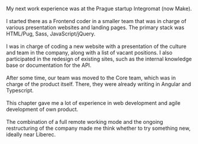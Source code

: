 My next work experience was
at the Prague startup Integromat (now Make).
\
\
I started there as a Frontend coder in a smaller team that was in charge of various
presentation websites and landing pages.
The primary stack was HTML/Pug, Sass, JavaScript/jQuery.
\
\
I was in charge of coding a new website with a presentation of the culture
and team in the company, along with a list of vacant positions.
I also participated in the redesign of existing sites, such as the internal knowledge base
or documentation for the API.
\
\
After some time, our team was moved to the Core team, which was in charge of the product itself.
There, they were already writing in Angular and Typescript.
\
\
This chapter gave me a lot of experience in web development and agile development of own product.
\
\
The combination of a full remote working mode and the ongoing restructuring of the company
made me think whether to try something new, ideally near Liberec.
